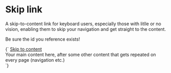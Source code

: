 
<Meta title="Atoms/Skip link" />

# Skip link

A skip-to-content link for keyboard users, especially those with litlle or no vision, enabling them to skip your navigation and get straight to the content.

Be sure the id you reference exists!

<Canvas>
  <Story name="a-skip-link">
    {`
      <a href="#main">Skip to content</a>
      <div id="main">Your main content here, after some other content that gets repeated on every page (navigation etc.)</div>
    `}
  </Story>
</Canvas>
